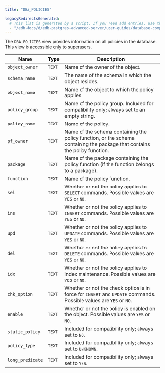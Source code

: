 ```yaml
---
title: "DBA_POLICIES"

legacyRedirectsGenerated:
  # This list is generated by a script. If you need add entries, use the `legacyRedirects` key.
  - "/edb-docs/d/edb-postgres-advanced-server/user-guides/database-compatibility-for-oracle-developers-catalog-views-guide/13/dba_policies.html"
---
```


<div id="dba_policies" class="registered_link"></div>

The `DBA_POLICIES` view provides information on all policies in the database. This view is accessible only to superusers.

| Name             | Type   | Description                                                                                                                |
| ---------------- | ------ | -------------------------------------------------------------------------------------------------------------------------- |
| `object_owner`   | `TEXT` | Name of the owner of the object.                                                                                           |
| `schema_name`    | `TEXT` | The name of the schema in which the object resides.                                                                        |
| `object_name`    | `TEXT` | Name of the object to which the policy applies.                                                                            |
| `policy_group`   | `TEXT` | Name of the policy group. Included for compatibility only; always set to an empty string.                                  |
| `policy_name`    | `TEXT` | Name of the policy.                                                                                                        |
| `pf_owner`       | `TEXT` | Name of the schema containing the policy function, or the schema containing the package that contains the policy function. |
| `package`        | `TEXT` | Name of the package containing the policy function (if the function belongs to a package).                                 |
| `function`       | `TEXT` | Name of the policy function.                                                                                               |
| `sel`            | `TEXT` | Whether or not the policy applies to `SELECT` commands. Possible values are `YES` or `NO`.                                 |
| `ins`            | `TEXT` | Whether or not the policy applies to `INSERT` commands. Possible values are `YES` or `NO`.                                 |
| `upd`            | `TEXT` | Whether or not the policy applies to `UPDATE` commands. Possible values are `YES` or `NO`.                                 |
| `del`            | `TEXT` | Whether or not the policy applies to `DELETE` commands. Possible values are `YES` or `NO`.                                 |
| `idx`            | `TEXT` | Whether or not the policy applies to index maintenance. Possible values are `YES` or `NO`.                                 |
| `chk_option`     | `TEXT` | Whether or not the check option is in force for `INSERT` and `UPDATE` commands. Possible values are `YES` or `NO`.         |
| `enable`         | `TEXT` | Whether or not the policy is enabled on the object. Possible values are `YES` or `NO`.                                     |
| `static_policy`  | `TEXT` | Included for compatibility only; always set to `NO`.                                                                       |
| `policy_type`    | `TEXT` | Included for compatibility only; always set to `UNKNOWN`.                                                                  |
| `long_predicate` | `TEXT` | Included for compatibility only; always set to `YES`.                                                                      |
